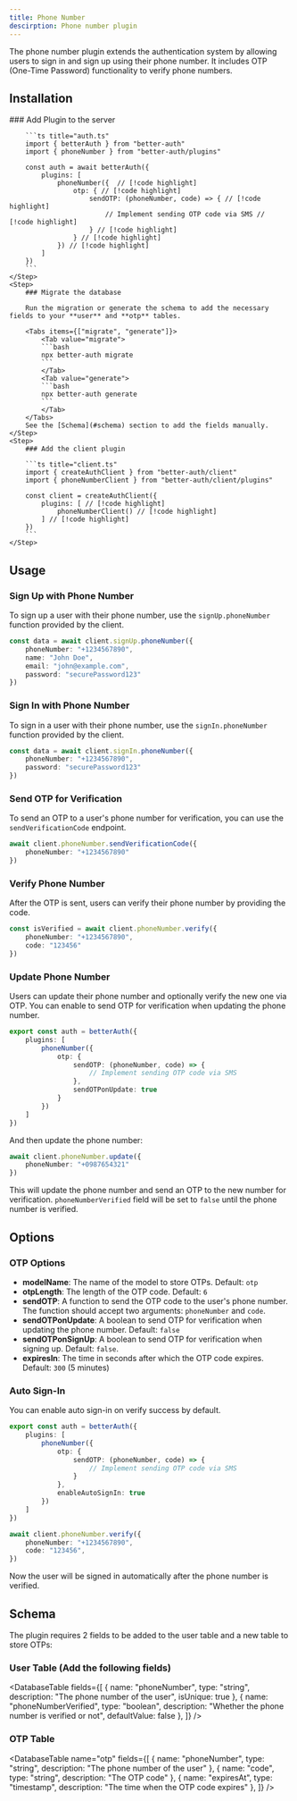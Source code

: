 ```yaml
---
title: Phone Number
descirption: Phone number plugin
---
```


The phone number plugin extends the authentication system by allowing users to sign in and sign up using their phone number. It includes OTP (One-Time Password) functionality to verify phone numbers.

## Installation

<Steps>
    <Step>
        ### Add Plugin to the server

        ```ts title="auth.ts"
        import { betterAuth } from "better-auth"
        import { phoneNumber } from "better-auth/plugins"

        const auth = await betterAuth({
            plugins: [ 
                phoneNumber({  // [!code highlight]
                    otp: { // [!code highlight]
                        sendOTP: (phoneNumber, code) => { // [!code highlight]
                            // Implement sending OTP code via SMS // [!code highlight]
                        } // [!code highlight]
                    } // [!code highlight]
                }) // [!code highlight]
            ] 
        })
        ```
    </Step>
    <Step>
        ### Migrate the database

        Run the migration or generate the schema to add the necessary fields to your **user** and **otp** tables.

        <Tabs items={["migrate", "generate"]}>
            <Tab value="migrate">
            ```bash
            npx better-auth migrate
            ```
            </Tab>
            <Tab value="generate">
            ```bash
            npx better-auth generate
            ```
            </Tab>
        </Tabs>
        See the [Schema](#schema) section to add the fields manually.
    </Step>
    <Step>
        ### Add the client plugin

        ```ts title="client.ts"
        import { createAuthClient } from "better-auth/client"
        import { phoneNumberClient } from "better-auth/client/plugins"

        const client = createAuthClient({
            plugins: [ // [!code highlight]
                phoneNumberClient() // [!code highlight]
            ] // [!code highlight]
        })
        ```
    </Step>
</Steps>

## Usage

### Sign Up with Phone Number

To sign up a user with their phone number, use the `signUp.phoneNumber` function provided by the client.

```ts title="client.ts"
const data = await client.signUp.phoneNumber({
    phoneNumber: "+1234567890",
    name: "John Doe",
    email: "john@example.com",
    password: "securePassword123"
})
```

### Sign In with Phone Number

To sign in a user with their phone number, use the `signIn.phoneNumber` function provided by the client.

```ts title="client.ts"
const data = await client.signIn.phoneNumber({
    phoneNumber: "+1234567890",
    password: "securePassword123"
})
```

### Send OTP for Verification

To send an OTP to a user's phone number for verification, you can use the `sendVerificationCode` endpoint.

```ts title="client.ts"
await client.phoneNumber.sendVerificationCode({
    phoneNumber: "+1234567890"
})
```

### Verify Phone Number

After the OTP is sent, users can verify their phone number by providing the code.

```ts title="client.ts"
const isVerified = await client.phoneNumber.verify({
    phoneNumber: "+1234567890",
    code: "123456"
})
```


### Update Phone Number

Users can update their phone number and optionally verify the new one via OTP. You can enable to send OTP for verification when updating the phone number.

```ts title="auth.ts"
export const auth = betterAuth({
    plugins: [
        phoneNumber({
            otp: {
                sendOTP: (phoneNumber, code) => {
                    // Implement sending OTP code via SMS
                },
                sendOTPonUpdate: true
            }
        })
    ]
})
```

And then update the phone number:

```ts title="client.ts"
await client.phoneNumber.update({
    phoneNumber: "+0987654321"
})
```

This will update the phone number and send an OTP to the new number for verification. `phoneNumberVerified` field will be set to `false` until the phone number is verified.

## Options

### OTP Options 

- **modelName**: The name of the model to store OTPs. Default: `otp`
- **otpLength**: The length of the OTP code. Default: `6`
- **sendOTP**: A function to send the OTP code to the user's phone number. The function should accept two arguments: `phoneNumber` and `code`.
- **sendOTPonUpdate**: A boolean to send OTP for verification when updating the phone number. Default: `false`
- **sendOTPonSignUp**: A boolean to send OTP for verification when signing up. Default: `false`.
- **expiresIn**: The time in seconds after which the OTP code expires. Default: `300` (5 minutes)


### Auto Sign-In

You can enable auto sign-in on verify success by default. 

```ts title="auth.ts"
export const auth = betterAuth({
    plugins: [
        phoneNumber({
            otp: {
                sendOTP: (phoneNumber, code) => {
                    // Implement sending OTP code via SMS
                }
            },
            enableAutoSignIn: true
        })
    ]
})
```

```ts title="client.ts"
await client.phoneNumber.verify({
    phoneNumber: "+1234567890",
    code: "123456",
})
```

Now the user will be signed in automatically after the phone number is verified.

## Schema

The plugin requires 2 fields to be added to the user table and a new table to store OTPs:

### User Table (Add the following fields)

<DatabaseTable
    fields={[
        { 
            name: "phoneNumber", 
            type: "string", 
            description: "The phone number of the user",
            isUnique: true
        },
        { 
            name: "phoneNumberVerified", 
            type: "boolean", 
            description: "Whether the phone number is verified or not",
            defaultValue: false
        },
    ]}
    />

### OTP Table

<DatabaseTable
    name="otp"
    fields={[
        { 
            name: "phoneNumber", 
            type: "string", 
            description: "The phone number of the user"
        },
        { 
            name: "code", 
            type: "string", 
            description: "The OTP code"
        },
        { 
            name: "expiresAt", 
            type: "timestamp", 
            description: "The time when the OTP code expires"
        },
    ]}
    />
